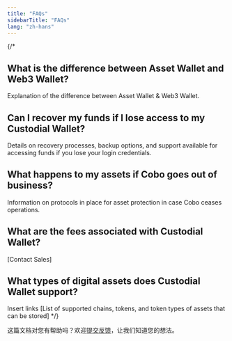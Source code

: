```yaml
---
title: "FAQs"
sidebarTitle: "FAQs"
lang: "zh-hans"
---
```


{/*
## What is the difference between Asset Wallet and Web3 Wallet?

Explanation of the difference between Asset Wallet & Web3 Wallet.

## Can I recover my funds if I lose access to my Custodial Wallet?

Details on recovery processes, backup options, and support available for accessing funds if you lose your login credentials.

## What happens to my assets if Cobo goes out of business?

Information on protocols in place for asset protection in case Cobo ceases operations.

## What are the fees associated with Custodial Wallet?

[Contact Sales]

## What types of digital assets does Custodial Wallet support?

Insert links [List of supported chains, tokens, and token types of assets that can be stored]
*/}

<Tip>这篇文档对您有帮助吗？欢迎[提交反馈](https://forms.zohopublic.com/cobo/form/DocumentFeedbackForm/formperma/QvLOhxJv1_JMsJ-1dleZ8Itb_7rzN-LtgvsDdxosoVI?referrername=manuals)，让我们知道您的想法。</Tip>